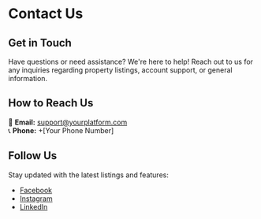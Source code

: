 # Contact Us

## Get in Touch

Have questions or need assistance? We're here to help! Reach out to us for any inquiries regarding property listings, account support, or general information.

## How to Reach Us

📧 **Email:** [support@yourplatform.com](mailto:support@yourplatform.com)  
📞 **Phone:** +[Your Phone Number]

## Follow Us

Stay updated with the latest listings and features:

- [Facebook](https://www.facebook.com/adresamacedonia)
- [Instagram](https://www.instagram.com/adresa.mk)
- [LinkedIn](https://www.linkedin.com/company/adresa.mk/)
